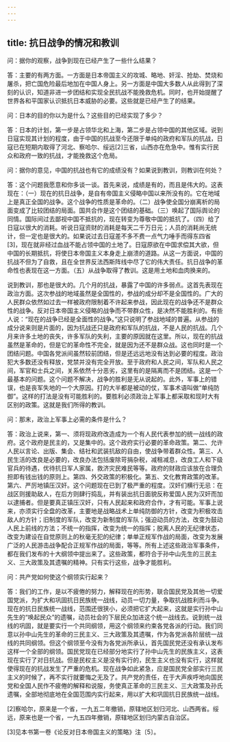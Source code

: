 ```yaml
---
---
---
```

title: 抗日战争的情况和教训
---




问：据你的观察，战争到现在已经产生了一些什么结果？

答：主要的有两方面。一方面是日本帝国主义的攻城、略地、奸淫、抢劫、焚烧和屠杀，把亡国危险最后地加在中国人身上。另一方面是中国大多数人从此得到了深刻的认识，知道非进一步团结和实现全民抗战不能挽救危机。同时，也开始提醒了世界各和平国家认识抵抗日本威胁的必要。这些就是已经产生了的结果。

问：日本的目的你以为是什么？这些目的已经实现了多少？

答：日本的计划，第一步是占领华北和上海，第二步是占领中国的其他区域。说到日寇实现其计划的程度，由于中国的抗战至今还限于单纯的政府和军队的抗战，日寇已在短期内取得了河北、察哈尔、绥远[2]三省，山西亦在危急中。惟有实行民众和政府一致的抗战，才能挽救这个危局。

问：据你的意见，中国的抗战也有它的成绩没有？如果说到教训，则教训在何处？

答：这个问题我愿意和你多谈一谈。首先来说，成绩是有的，而且是伟大的。这表现在：（一）现在的抗日战争，是自有帝国主义侵略中国以来所没有的。它在地域上是真正全国的战争。这个战争的性质是革命的。（二）战争使全国分崩离析的局面变成了比较团结的局面。国共合作是这个团结的基础。（三）唤起了国际舆论的同情。国际间过去鄙视中国不抵抗的，现在转变为尊敬中国的抵抗了。（四）给了日寇以很大的消耗。听说日寇资财的消耗是每天二千万日元；人员的消耗尚无统计，但一定也是很大的。如果说过去日寇差不多不费一点气力唾手而得东四省[3]，现在就非经过血战不能占领中国的土地了。日寇原欲在中国求偿其大欲，但中国的长期抵抗，将使日本帝国主义本身走上崩溃的道路。从这一方面说，中国的抗战不但为了自救，且在全世界反法西斯阵线中尽了它的伟大责任。抗日战争的革命性也表现在这一方面。（五）从战争取得了教训。这是用土地和血肉换来的。

说到教训，那也是很大的。几个月的抗战，暴露了中国的许多弱点。这首先表现在政治方面。这次参战的地域虽然是全国性的，参战的成分却不是全国性的。广大的人民群众依然如过去一样被政府限制着不许起来参战，因此现在的战争还不是群众性的战争。反对日本帝国主义侵略的战争而不带群众性，是决然不能胜利的。有些人说：“现在的战争已经是全面性的战争。”这只说明了参战地域的普遍。从参战的成分说来则是片面的，因为抗战还只是政府和军队的抗战，不是人民的抗战。几个月来许多土地的丧失，许多军队的失利，主要的原因就在这里。所以，现在的抗战虽然是革命的，但是它的革命性不完全，就是因为还不是群众战。这也同时是一个团结问题。中国各党派间虽然较前团结，但是还远远地没有达到必要的程度。政治犯大多数还没有释放，党禁并没有完全开放。至于政府和人民之间，军队和人民之间，军官和士兵之间，关系依然十分恶劣，这里有的是隔离而不是团结。这是一个最基本的问题。这个问题不解决，战争的胜利是无从说起的。此外，军事上的错误，也是丧军失地的一个大原因。打的大半都是被动的仗，军事术语叫做“单纯防御”。这样的打法是没有可能胜利的。要胜利必须政治上军事上都采取和现时大有区别的政策。这就是我们所得的教训。

问：那末，政治上军事上必需的条件是什么？

答：政治上说来，第一、须将现政府改造成为一个有人民代表参加的统一战线的政府。这个政府是民主的，又是集中的。这个政府实行必要的革命政策。第二、允许人民以言论、出版、集会、结社和武装抗敌的自由，使战争带着群众性。第三、人民生活的改良是必要的，改良办法包括废除苛捐杂税，减租减息，改良工人和下级官兵的待遇，优待抗日军人家属，救济灾民难民等等。政府的财政应该放在合理负担即有钱出钱的原则上。第四、外交政策的积极化。第五、文化教育政策的改革。第六、严厉地镇压汉奸。这个问题现在已到了极严重的程度。汉奸们横行无忌：在战区则援助敌人，在后方则肆行捣乱，并有装出抗日面貌反称爱国人民为汉奸而加以逮捕者。但是要真正镇压汉奸，只有人民起来和政府合作，才有可能。军事上说来，亦须实行全盘的改革，主要地是战略战术上单纯防御的方针，改变为积极攻击敌人的方针；旧制度的军队，改变为新制度的军队；强迫动员的方法，改变为鼓动人民上前线的方法；不统一的指挥，改变为统一的指挥；脱离人民的无纪律状态，改变为建设在自觉原则上的秋毫无犯的纪律；单单正规军作战的局面，改变为发展广泛的人民游击战争配合正规军作战的局面，等等。所有上述这些政治军事条件，都在我们发布的十大纲领中提出来了。这些政策，都符合于孙中山先生的三民主义、三大政策及其遗嘱的精神。只有实行这些，战争才能胜利。

问：共产党如何使这个纲领实行起来？

答：我们的工作，是以不疲倦的努力，解释现在的形势，联合国民党及其他一切爱国党派，为扩大和巩固抗日民族统一战线，动员一切力量，争取抗战胜利而斗争。现在的抗日民族统一战线，范围还很狭小，必须把它扩大起来，这就是实行孙中山先生的“唤起民众”的遗嘱，动员社会的下层民众加进这个统一战线去。说到统一战线的巩固，就是要实行一个共同纲领，用这个纲领来约束各党各派的行动。我们同意以孙中山先生的革命的三民主义、三大政策及其遗嘱，作为各党派各阶层统一战线的共同纲领。但这个纲领至今没有为各党派所承认，首先国民党还没有承认发布这样一个全部的纲领。国民党现在已经部分地实行了孙中山先生的民族主义，这表现在实行了对日抗战。但是民权主义是没有实行的，民生主义也没有实行，这样就使得现在的抗战发生了严重的危机。现在战争如此紧急，应是国民党全部实行三民主义的时候了，再不实行就要悔之无及了。共产党的责任，在于大声疾呼地向国民党和全国人民作不疲倦的解释和说服，务使真正革命的三民主义、三大政策及孙氏遗嘱，全部地彻底地在全国范围内实行起来，用以扩大和巩固抗日民族统一战线。



[2]察哈尔，原来是一个省，一九五二年撤销，原辖地区划归河北、山西两省。绥远，原来也是一个省，一九五四年撤销，原辖地区划归内蒙古自治区。

[3]见本书第一卷《论反对日本帝国主义的策略》注〔5〕。